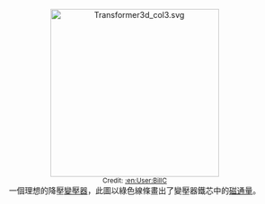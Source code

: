 <center>[[File:Transformer3d_col3.svg|300px]]<br> 
<small>Credit: [[:en:User:BillC|:en:User:BillC]]</small><br>一個理想的降壓[[變壓器|變壓器]]，此圖以綠色線條畫出了變壓器鐵芯中的[[磁通量|磁通量]]。</center>